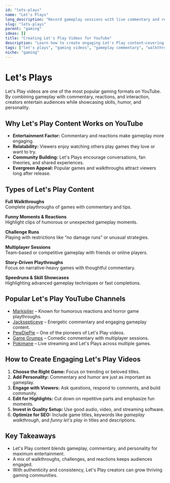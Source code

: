 ```yaml
---
id: "lets-plays"
name: "Let's Plays"
long_description: "Record gameplay sessions with live commentary and reactions"
slug: "lets-plays"
parent: "gaming"
ideas: []
title: "Creating Let's Play Videos for YouTube"
description: "Learn how to create engaging Let's Play content—covering gameplay, commentary, walkthroughs, and audience interaction."
tags: ["let's plays", "gaming videos", "gameplay commentary", "walkthroughs", "gaming content ideas", "live reactions"]
niche: "gaming"
---
```


# Let's Plays

Let's Play videos are one of the most popular gaming formats on YouTube. By combining gameplay with commentary, reactions, and interaction, creators entertain audiences while showcasing skills, humor, and personality.

## Why Let's Play Content Works on YouTube

- **Entertainment Factor:** Commentary and reactions make gameplay more engaging.  
- **Relatability:** Viewers enjoy watching others play games they love or want to try.  
- **Community Building:** Let's Plays encourage conversations, fan theories, and shared experiences.  
- **Evergreen Appeal:** Popular games and walkthroughs attract viewers long after release.  

## Types of Let's Play Content

**Full Walkthroughs**  
Complete playthroughs of games with commentary and tips.  

**Funny Moments & Reactions**  
Highlight clips of humorous or unexpected gameplay moments.  

**Challenge Runs**  
Playing with restrictions like “no damage runs” or unusual strategies.  

**Multiplayer Sessions**  
Team-based or competitive gameplay with friends or online players.  

**Story-Driven Playthroughs**  
Focus on narrative-heavy games with thoughtful commentary.  

**Speedruns & Skill Showcases**  
Highlighting advanced gameplay techniques or fast completions.  

## Popular Let's Play YouTube Channels

- [Markiplier](https://www.youtube.com/@markiplier) – Known for humorous reactions and horror game playthroughs.  
- [Jacksepticeye](https://www.youtube.com/@jacksepticeye) – Energetic commentary and engaging gameplay content.  
- [PewDiePie](https://www.youtube.com/@pewdiepie) – One of the pioneers of Let's Play videos.  
- [Game Grumps](https://www.youtube.com/@GameGrumps) – Comedic commentary with multiplayer sessions.  
- [Pokimane](https://www.youtube.com/@pokimane) – Live streaming and Let's Plays across multiple games.  

## How to Create Engaging Let's Play Videos

1. **Choose the Right Game:** Focus on trending or beloved titles.  
2. **Add Personality:** Commentary and humor are just as important as gameplay.  
3. **Engage with Viewers:** Ask questions, respond to comments, and build community.  
4. **Edit for Highlights:** Cut down on repetitive parts and emphasize fun moments.  
5. **Invest in Quality Setup:** Use good audio, video, and streaming software.  
6. **Optimize for SEO:** Include game titles, keywords like *gameplay walkthrough*, and *funny let's play* in titles and descriptions.  

## Key Takeaways

- Let's Play content blends gameplay, commentary, and personality for maximum entertainment.  
- A mix of walkthroughs, challenges, and reactions keeps audiences engaged.  
- With authenticity and consistency, Let's Play creators can grow thriving gaming communities.  